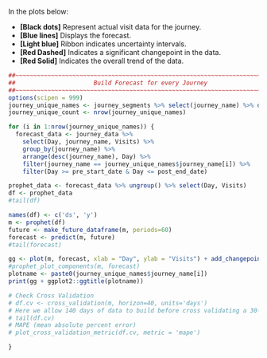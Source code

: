 
In the plots below:     

* **[Black dots]** Represent actual visit data for the journey.    
* **[Blue lines]** Displays the forecast.     
* **[Light blue]** Ribbon indicates uncertainty intervals.   
* **[Red Dashed]** Indicates a significant changepoint in the data.
* **[Red Solid]**  Indicates the overall trend of the data. 


```r
##~~~~~~~~~~~~~~~~~~~~~~~~~~~~~~~~~~~~~~~~~~~~~~~~~~~~~~~~~~~~~~~~~~~~~~~~~~~~~~
##                      Build Forecast for every Journey                  ----
##~~~~~~~~~~~~~~~~~~~~~~~~~~~~~~~~~~~~~~~~~~~~~~~~~~~~~~~~~~~~~~~~~~~~~~~~~~~~~~
options(scipen = 999)
journey_unique_names <- journey_segments %>% select(journey_name) %>% distinct()
journey_unique_count <- nrow(journey_unique_names)

for (i in 1:nrow(journey_unique_names)) {
  forecast_data <- journey_data %>%
    select(Day, journey_name, Visits) %>%
    group_by(journey_name) %>%
    arrange(desc(journey_name), Day) %>%
    filter(journey_name == journey_unique_names$journey_name[i]) %>%
    filter(Day >= pre_start_date & Day <= post_end_date)

prophet_data <- forecast_data %>% ungroup() %>% select(Day, Visits)
df <- prophet_data
#tail(df)

names(df) <- c('ds', 'y') 
m <- prophet(df)
future <- make_future_dataframe(m, periods=60)
forecast <- predict(m, future)
#tail(forecast)

gg <- plot(m, forecast, xlab = "Day", ylab = "Visits") + add_changepoints_to_plot(m)
#prophet_plot_components(m, forecast)
plotname <- paste0(journey_unique_names$journey_name[i])
print(gg + ggplot2::ggtitle(plotname))

# Check Cross Validation
# df.cv <- cross_validation(m, horizon=40, units='days') 
# Here we allow 140 days of data to build before cross validating a 30-day forecast every 50 days;
# tail(df.cv)
# MAPE (mean absolute percent error)
# plot_cross_validation_metric(df.cv, metric = 'mape')

}
```